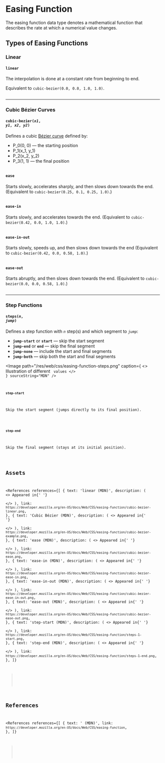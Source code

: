 
<LoadKatex />

# Easing Function

The easing function data type denotes a mathematical function that describes the rate at which a numerical value changes.

## Types of Easing Functions

### Linear

#### `linear`

The interpolation is done at a constant rate from beginning to end.

Equivalent to `cubic-bezier(0.0, 0.0, 1.0, 1.0)`.

<Image path="/res/web/css/easing-function-linear.png" />

---

### Cubic Bézier Curves

#### <code>cubic-bezier(<var>x1</var>, <var>y1</var>, <var>x2</var>, <var>y2</var>)</code>

Defines a cubic [Bézier curve](https://www.youtube.com/watch?v=pnYccz1Ha34) defined by:

- <Latex>P_0(0, 0)</Latex> &mdash; the starting position
- <Latex>P_1(x_1, y_1)</Latex>
- <Latex>P_2(x_2, y_2)</Latex>
- <Latex>P_3(1, 1)</Latex> &mdash; the final position

<Image path="/res/web/css/easing-function-cubic-bezier.png" />

#### `ease`

Starts slowly, accelerates sharply, and then slows down towards the end.
(Equivalent to `cubic-bezier(0.25, 0.1, 0.25, 1.0)`.)

<Image path="/res/web/css/easing-function-ease.png" />

#### `ease-in`

Starts slowly, and accelerates towards the end.
(Equivalent to `cubic-bezier(0.42, 0.0, 1.0, 1.0)`.)

<Image path="/res/web/css/easing-function-ease-in.png" />

#### `ease-in-out`

Starts slowly, speeds up, and then slows down towards the end
(Equivalent to `cubic-bezier(0.42, 0.0, 0.58, 1.0)`.)

<Image path="/res/web/css/easing-function-ease-in-out.png" />

#### `ease-out`

Starts abruptly, and then slows down towards the end.
(Equivalent to `cubic-bezier(0.0, 0.0, 0.58, 1.0)`.)

<Image path="/res/web/css/easing-function-ease-out.png" />

---

### Step Functions

#### <code>steps(<var>n</var>, <var>jump</var>)</code>

Defines a step function with _`n`_ step(s) and which segment to _`jump`_:

- **`jump-start`** or **`start`** &mdash; skip the start segment
- **`jump-end`** or **`end`** &mdash; skip the final segment
- **`jump-none`** &mdash; include the start and final segments
- **`jump-both`** &mdash; skip both the start and final segments

<Image
  path="/res/web/css/easing-function-steps.png"
  caption={
    <>
      Illustration of different <Code str="jump" /> values
    </>
  }
  sourceString="MDN"
/>

#### `step-start`

Skip the start segment (jumps directly to its final position).

<Image path="/res/web/css/easing-function-step-start.png" />

#### `step-end`

Skip the final segment (stays at its initial position).

<Image path="/res/web/css/easing-function-step-end.png" />

## Assets

<References
  references={[
    {
      text: 'linear (MDN)',
      description: (
        <>
          Appeared in{' '}
          <Link link="https://developer.mozilla.org/en-US/docs/Web/CSS/easing-function" />
        </>
      ),
      link: `https://developer.mozilla.org/en-US/docs/Web/CSS/easing-function/cubic-bezier-linear.png`,
    },
    {
      text: 'Cubic Bézier (MDN)',
      description: (
        <>
          Appeared in{' '}
          <Link link="https://developer.mozilla.org/en-US/docs/Web/CSS/easing-function" />
        </>
      ),
      link: `https://developer.mozilla.org/en-US/docs/Web/CSS/easing-function/cubic-bezier-example.png`,
    },
    {
      text: 'ease (MDN)',
      description: (
        <>
          Appeared in{' '}
          <Link link="https://developer.mozilla.org/en-US/docs/Web/CSS/easing-function" />
        </>
      ),
      link: `https://developer.mozilla.org/en-US/docs/Web/CSS/easing-function/cubic-bezier-ease.png`,
    },
    {
      text: 'ease-in (MDN)',
      description: (
        <>
          Appeared in{' '}
          <Link link="https://developer.mozilla.org/en-US/docs/Web/CSS/easing-function" />
        </>
      ),
      link: `https://developer.mozilla.org/en-US/docs/Web/CSS/easing-function/cubic-bezier-ease-in.png`,
    },
    {
      text: 'ease-in-out (MDN)',
      description: (
        <>
          Appeared in{' '}
          <Link link="https://developer.mozilla.org/en-US/docs/Web/CSS/easing-function" />
        </>
      ),
      link: `https://developer.mozilla.org/en-US/docs/Web/CSS/easing-function/cubic-bezier-ease-in-out.png`,
    },
    {
      text: 'ease-out (MDN)',
      description: (
        <>
          Appeared in{' '}
          <Link link="https://developer.mozilla.org/en-US/docs/Web/CSS/easing-function" />
        </>
      ),
      link: `https://developer.mozilla.org/en-US/docs/Web/CSS/easing-function/cubic-bezier-ease-out.png`,
    },
    {
      text: 'step-start (MDN)',
      description: (
        <>
          Appeared in{' '}
          <Link link="https://developer.mozilla.org/en-US/docs/Web/CSS/easing-function" />
        </>
      ),
      link: `https://developer.mozilla.org/en-US/docs/Web/CSS/easing-function/steps-1-start.png`,
    },
    {
      text: 'step-end (MDN)',
      description: (
        <>
          Appeared in{' '}
          <Link link="https://developer.mozilla.org/en-US/docs/Web/CSS/easing-function" />
        </>
      ),
      link: `https://developer.mozilla.org/en-US/docs/Web/CSS/easing-function/steps-1-end.png`,
    },
  ]}
></References>

## References

<References
  references={[
    {
      text: '<easing-function> (MDN)',
      link: `https://developer.mozilla.org/en-US/docs/Web/CSS/easing-function`,
    },
  ]}
></References>
